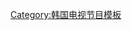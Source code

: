 {{Navbox
|name = The Genius
|title = [[TVN|{{Color|White|tvN}}]] - [[The Genius|{{Color|White|The Genius}}]]
|state = {{{state|autocollapse}}}
|listclass = hlist
|titlestyle = background:#56190b;color:white;
|groupstyle = background:#56190b;color:white;

|group1 = 赛季
|list1 =
* [[The Genius#第一季：遊戲的法則|游戏的法则]]
* [[The Genius#第二季：規則破壞者|规则破坏者]]
* [[The Genius#第三季：黑色石榴石|黑色石榴石]]
* [[The Genius#第四季：Grand Final|终极总决赛]]

|group2 = 参赛者
|list2 = {{Navbox subgroup
|groupstyle = width:6.4em;background:#56190b;
|group1 = [[The Genius#第一季：遊戲的法則|{{Color|White|游戏的法则}}]]
|list1 =
* {{link-ko|金璟兰|김경란 (방송인)}}
* [[金九拉]]
* {{link-ko|金旼序 (拍卖师)|김민서 (경매사)|金旼序}}
* [[金聖圭]]
* {{link-ko|金风 (1978年)|김풍|金风}}
* [[朴恩智 (演員)|朴恩智]]
* [[李常敏]]
* [[李俊锡]]
* [[车敏洙]]
* [[車游嵐]]
* {{link-ko|崔正文|최정문}}
* {{link-ko|崔昌烨|최창엽}}
* [[洪榛浩]]

|group2 = [[The Genius#第二季：規則破壞者|{{Color|White|规则破坏者}}]]
|list2 =
* [[金栽經]]
* {{link-ko|南辉宗|남휘종}}
* [[盧弘喆]]
* {{link-ko|柳政铉|유정현 (정치인)}}
* [[殷志源]]
* {{link-ko|李多慧|이다혜 (바둑 기사)}}
* [[李常敏]]
* {{link-ko|李斗熙|이두희}}
* {{link-ko|李恩杰 (魔术师)|이은결|李恩杰}}
* [[林遙煥]]
* {{link-ko|林允宣|임윤선 (변호사)}}
* {{link-ko|赵柔英|조유영}}
* [[洪榛浩]]

|group3 = [[The Genius#第三季：黑色石榴石|{{Color|White|黑色石榴石}}]]
|list3 =
* {{link-ko|康容硕|강용석}}
* [[金庆勋]]
* [[金友贤]]
* [[金楨勳]]
* {{link-ko|权朱莉|권주리}}
* {{link-ko|南辉宗|남휘종}}
* [[申雅英]]
* [[吳炫旻]]
* {{link-ko|刘秀真|유수진}}
* {{link-ko|李钟范 (漫画家)|이종범 (만화가)|李钟范}}
* [[張東民]]
* [[崔连胜]]
* [[河戀姝]]

|group4 = [[The Genius#第四季：Grand Final|{{Color|White|终极总决赛}}]]
|list4 =
* {{link-ko|金璟兰|김경란}}
* 金慶勳
* [[金友贤]]
* [[吳炫旻]]
* {{link-ko|柳政铉|유정현 (정치인)}}
* [[李常敏]]
* [[李俊锡]]
* [[林遙煥]]
* {{link-ko|林允宣|임윤선 (변호사)}}
* [[張東民]]
* [[崔连胜]]
* {{link-ko|崔正文|최정문}}
* [[洪榛浩]]
}}

|group3 = 冠军
|list3 =
* [[洪榛浩]]（游戏的法则）
* [[李常敏]]（规则破坏者）
* [[張東民]]（黑色石榴石、终极总决赛）

|group4 = 相关条目
|list4 =
* [[TVN|tvN]]
* {{link-ko|The Genius：规则破坏者 - 背后|더 지니어스: 룰 브레이커 비하인드}}
* [[贩卖电视台的时间|The Genius：外传]]
}}
<noinclude>
{{collapsible option}}
[[Category:韩国电视节目模板]]
</noinclude>